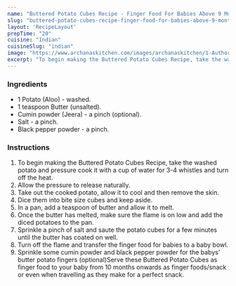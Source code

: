 ---
name: "Buttered Potato Cubes Recipe - Finger Food For Babies Above 9 Months"
slug: "buttered-potato-cubes-recipe-finger-food-for-babies-above-9-months"
layout: 'RecipeLayout'
prepTime: "20"
cuisine: "Indian"
cuisineSlug: "indian"
image: "https://www.archanaskitchen.com/images/archanaskitchen/1-Author/sandhya-archanaskitchen.com/Buttered_Potato_Cubes_Recipe_Finger_Food_For_Babies_Above_9_months_1600.jpg"
excerpt: "To begin making the Buttered Potato Cubes Recipe, take the washed potato and pressure cook it with a cup of water for 3-4 whistles and turn off the heat"
---

### Ingredients

- 1 Potato (Aloo) - washed.
- 1 teaspoon Butter (unsalted).
- Cumin powder (Jeera) - a pinch (optional).
- Salt - a pinch.
- Black pepper powder - a pinch.

### Instructions

1. To begin making the Buttered Potato Cubes Recipe, take the washed potato and pressure cook it with a cup of water for 3-4 whistles and turn off the heat.
1.  Allow the pressure to release naturally.
1. Take out the cooked potato, allow it to cool and then remove the skin.
1. Dice them into bite size cubes and keep aside.
1. In a pan, add a teaspoon of butter and allow it to melt.
1. Once the butter has melted, make sure the flame is on low and add the diced potatoes to the pan.
1. Sprinkle a pinch of salt and saute the potato cubes for a few minutes until the butter has coated on well.
1. Turn off the flame and transfer the finger food for babies to a baby bowl.
1. Sprinkle some cumin powder and black pepper powder for the babys' butter potato fingers (optional)Serve these Buttered Potato Cubes as finger food to your baby from 10 months onwards as finger foods/snack or even when travelling as they make for a perfect snack.
